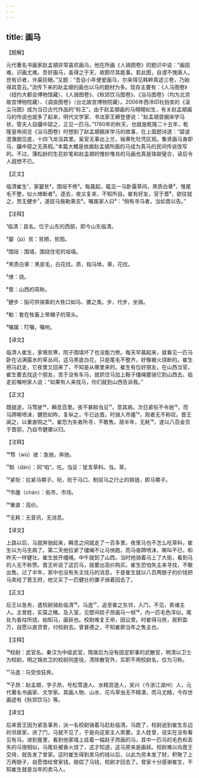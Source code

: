 ```yaml
---
---
---
```

title: 画马
---




【题解】


元代著名书画家赵孟頫非常喜欢画马，他在所画《人骑图卷》的题识中说：“画固难，识画尤难。吾好画马，盖得之于天，故颇尽其能事。若此图，自谓不愧唐人。世有识者，许渠巨眼。”又题：“吾自小年便爱画马，尔来得见韩幹真迹三卷，乃始得其意云。”流传下来的赵孟頫的画也以马的题材为多。现存主要有：《人马图卷》（纽约大都会博物馆藏）、《人骑图卷》、《秋郊饮马图卷》、《浴马图卷》（均为北京故宫博物院藏）、《调良图卷》（台北故宫博物院藏）。2006年西泠印社拍卖的《滚尘马图》成为当日古代作品的“标王”。由于赵孟頫画的马栩栩如生，有关赵孟頫画马的传说也就多了起来，明代文学家、书法家王稺登便说：“赵孟頫尝据床学马状，管夫人自牖中窥之，正见一匹马。”1760年的秋天，也就是乾隆二十五年，乾隆皇帝阅览《浴马图卷》时想到了赵孟頫据床学马的故事，在上面题诗道：“碧波澄澈朗见底，十四飞龙浴其里。奚官无事出上兰，骊黄牝牡凭区观。集贤画马身即马，牖中窥之无真假。”本篇大概是依据赵孟頫所画的马成为真马的民间传说改写的。不过，蒲松龄的生花妙笔和赵孟頫的惟妙惟肖的马画也真是珠联璧合，读后令人遐想不已。


【正文】

临清崔生¹，家窭贫²，围垣不修³。每晨起，辄见一马卧露草间，黑质白章⁴，惟尾毛不整，似火燎断者⁵。逐去，夜又复来，不知所自。崔有好友，官于晋⁶，欲往就之，苦无健步⁷，遂捉马施勒乘去⁸。嘱属家人曰⁹：“倘有寻马者，当如晋以告。”

【注释】


¹临清：县名。位于山东的西部，即今山东临清。

²窭（jù）贫：贫陋，贫困。

³围垣：围墙，围绕住宅的垣墙。

⁴黑质白章：黑皮毛，白花纹。质，指马体。章，花纹。

⁵燎：烧。

⁶晋：山西的简称。

⁷健步：指可供骑乘的大牲口如马、骡之类。步，代步，坐骑。

⁸勒：套在牲畜上带帽子的笼头。

⁹嘱属：叮嘱，嘱咐。





【译文】


临清人崔生，家境贫寒，院子围墙坏了也没能力修。每天早晨起来，就看见一匹马卧在沾满露水的草丛间，这马黑底白花，只是尾毛不整齐，好像被火烧断的。崔生把马赶走，它夜里又回来了，不知是从哪里来的。崔生有位好朋友，在山西当官，崔生要去找这个朋友，苦于没有车马，就抓住马加上鞍子缰绳要骑它到山西去。临走前嘱咐家人说：“如果有人来找马，你们就到山西告诉我。”


【正文】

既就途，马骛驶¹⁰，瞬息百里。夜不甚餤刍豆¹¹，意其病。次日紧衔不令驰¹²，而马蹄嘶喷沫，健怒如昨。复纵之，午已达晋。时骑入市廛¹³，观者无不称叹。晋王闻之，以重直购之¹⁴。崔恐为失者所寻，不敢售。居半年，无耗¹⁵，遂以八百金货于晋邸，乃自市健骡以归。

【注释】


¹⁰骛（wù）驶：急驰，奔驰。

¹¹餤（dàn）：同“啗”。吃。刍豆：犹言草料。刍，草。

¹²紧衔：拉紧马嚼子。衔，衔于马口、制驭马之行止的铁链，即马嚼子。

¹³市廛（chán）：街市，市场。

¹⁴重直：高价。

¹⁵无耗：无音讯，无消息。





【译文】


上路以后，马就奔驰起来，瞬息之间就走了一百多里。夜里马也不怎么吃草料，崔生以为马生病了。第二天他拉紧了缰绳不让马快跑，而马奋蹄喷沫，嘶叫不已，和昨天一样健壮。崔生放开缰绳，中午就到了山西。当时他骑着马上了大街，看到马的人无不称赞。晋王听说了这匹马，就要出高价购买。崔生恐怕失主来寻找，不敢出售。过了半年，家中也没有失主找马的消息，于是崔生就以八百两银子的价钱把马卖给了晋王府，他又买了一匹健壮的骡子骑着回去了。


【正文】

后王以急务，遣校尉骑赴临清¹⁶。马逸¹⁷，追至崔之东邻，入门，不见，索诸主人。主曾姓，实莫之睹。及入室，见壁间挂子昂画马一帧¹⁸，内一匹毛色浑似，尾处为香炷所烧，始知马，画妖也。校尉难复王命，因讼曾。时崔得马赀，居积盈万，自愿以直贷曾，付校尉去。曾甚德之，不知崔即当年之售主也。

【注释】


¹⁶校尉：武官名。秦汉为中级武官，隋唐后为没有固定职事的武散官，明清以卫士为校尉。明之锦衣卫的校尉同差役。清除散官外，实职不用校尉名，仅为习称。

¹⁷马逸：马受惊狂奔。

¹⁸子昂：赵孟頫，字子昂，号松雪道人、水精宫道人，吴兴（今浙江湖州）人，元代著名书画家、文学家。其画人物、山水、花鸟草虫无不精湛，而马尤精，今存世画迹有《秋郊饮马》等。





【译文】


后来晋王因为紧急事务，派一名校尉骑着马赶赴临清。马跑了，校尉追到崔生东边的邻居家，进了门，马就不见了，于是向这家主人索要。主人姓曾，说实在没有看见有马。进到屋里，看到他家墙上挂着一幅赵子昂画的马，其中一匹马的毛色和丢失的马很相似，马尾处被香火烧了，这才知道，这马原来是画妖。校尉难以向晋王交待，就告发了曾家。这时崔生得到卖马的钱以后，以此为资本发了财，积聚了上万两银子，自愿借给曾家钱，赔偿了马钱，校尉才回去了。曾家十分感谢崔生，不知崔生就是当年的卖马人。
